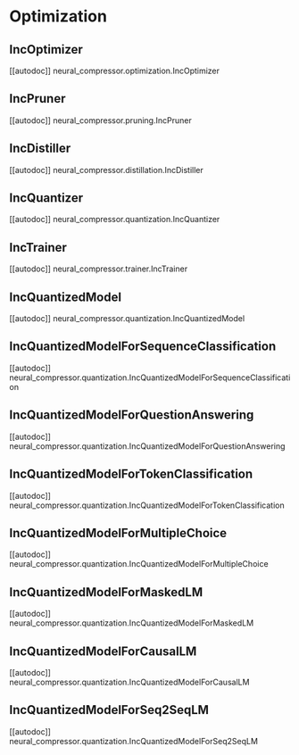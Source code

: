 <!--Copyright 2022 The HuggingFace Team. All rights reserved.
Licensed under the Apache License, Version 2.0 (the "License"); you may not use this file except in compliance with
the License. You may obtain a copy of the License at
http://www.apache.org/licenses/LICENSE-2.0
Unless required by applicable law or agreed to in writing, software distributed under the License is distributed on
an "AS IS" BASIS, WITHOUT WARRANTIES OR CONDITIONS OF ANY KIND, either express or implied. See the License for the
specific language governing permissions and limitations under the License.
-->

# Optimization

## IncOptimizer

[[autodoc]] neural_compressor.optimization.IncOptimizer

## IncPruner

[[autodoc]] neural_compressor.pruning.IncPruner

## IncDistiller

[[autodoc]] neural_compressor.distillation.IncDistiller

## IncQuantizer

[[autodoc]] neural_compressor.quantization.IncQuantizer

## IncTrainer

[[autodoc]] neural_compressor.trainer.IncTrainer

## IncQuantizedModel

[[autodoc]] neural_compressor.quantization.IncQuantizedModel

## IncQuantizedModelForSequenceClassification

[[autodoc]] neural_compressor.quantization.IncQuantizedModelForSequenceClassification

## IncQuantizedModelForQuestionAnswering

[[autodoc]] neural_compressor.quantization.IncQuantizedModelForQuestionAnswering

## IncQuantizedModelForTokenClassification

[[autodoc]] neural_compressor.quantization.IncQuantizedModelForTokenClassification

## IncQuantizedModelForMultipleChoice

[[autodoc]] neural_compressor.quantization.IncQuantizedModelForMultipleChoice

## IncQuantizedModelForMaskedLM

[[autodoc]] neural_compressor.quantization.IncQuantizedModelForMaskedLM

## IncQuantizedModelForCausalLM

[[autodoc]] neural_compressor.quantization.IncQuantizedModelForCausalLM

## IncQuantizedModelForSeq2SeqLM

[[autodoc]] neural_compressor.quantization.IncQuantizedModelForSeq2SeqLM